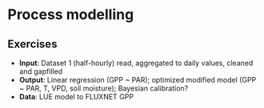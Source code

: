 # Process modelling

## Exercises

- **Input**: Dataset 1 (half-hourly) read, aggregated to daily values, cleaned and gapfilled
- **Output**: Linear regression (GPP ~ PAR); optimized modified model (GPP ~ PAR, T, VPD, soil moisture); Bayesian calibration?
- **Data**: LUE model to FLUXNET GPP